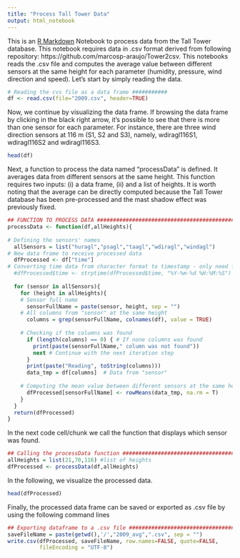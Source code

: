 ```yaml
---
title: "Process Tall Tower Data"
output: html_notebook
---
```


This is an [R Markdown](http://rmarkdown.rstudio.com) Notebook to process data 
from the Tall Tower database. This notebook requires data in .csv format derived 
from following repository:
https://github.com/marcosp-araujo/Tower2csv. This notebooks reads the .csv file
and computes the average value between different sensors at the same height
for each parameter (humidity, pressure, wind direction and speed). Let's start 
by simply reading the data.
```r
# Reading the cvs file as a data frame ###########
df <- read.csv(file="2009.csv", header=TRUE)
```

Now, we continue by visualizing the data frame. If browsing the data frame by clicking in the black right arrow, it's possible to see that there is more than one sensor for each parameter. For instance, there are three wind 
direction sensors at 116 m (S1, S2 and S3), namely, wdiragl116S1, wdiragl116S2 
and wdiragl116S3. 
```r
head(df)
```

Next, a function to process the data named "processData" is defined. It averages data from different sensors at the same height. This function requires 
two inputs: (i) a data frame, (ii) and a list of heights. It is worth noting that the average can be directly computed because 
the Tall  Tower database has been pre-processed and the mast shadow effect was previously fixed.
```r
## FUNCTION TO PROCESS DATA ####################################################
processData <- function(df,allHeights){
  
# Defining the sensors' names
  allSensors = list("huragl","psagl","taagl","wdiragl","windagl")
# New data frame to receive processed data
  dfProcessed <- df["time"]
# Converting time data from character format to timestamp - only need for plotting
  #dfProcessed$time <- strptime(dfProcessed$time, "%Y-%m-%d %H:%M:%S") 
  
  for (sensor in allSensors){
    for (height in allHeights){
    # Sensor full name
      sensorFullName = paste(sensor, height, sep = "")
    # All columns from "sensor" at the same height 
      columns = grep(sensorFullName, colnames(df), value = TRUE)
      
    # Checking if the columns was found
      if (length(columns) == 0) { # If none columns was found
        print(paste(sensorFullName," column was not found"))
        next # Continue with the next iteration step
      }
      print(paste("Reading", toString(columns)))
      data_tmp = df[columns]  # Data from "sensor"
      
    # Computing the mean value between different sensors at the same height
      dfProcessed[sensorFullName] <- rowMeans(data_tmp, na.rm = T)
    }
  }
  return(dfProcessed)
}
```

 In the next code cell/chunk we call the function that displays which sensor was found.
```r
## Calling the processData function ############################################
allHeights = list(21,70,116) #list of heights
dfProcessed <- processData(df,allHeights)
```

In the following, we visualize the processed data.
```r
head(dfProcessed)
```

Finally, the processed data frame can be saved or exported as .csv file by using the following command lines
```r
## Exporting dataframe to a .csv file ##########################################
saveFileName = paste(getwd(),'/',"2009_avg",".csv", sep = "")
write.csv(dfProcessed, saveFileName, row.names=FALSE, quote=FALSE, 
          fileEncoding = "UTF-8")
```
